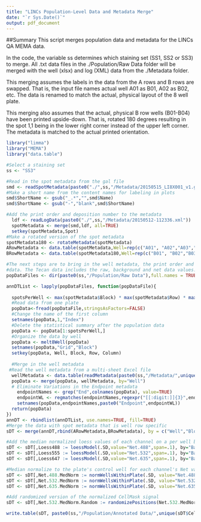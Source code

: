 ```yaml
---
title: "LINCs Population-Level Data and Metadata Merge"
date: "`r Sys.Date()`"
output: pdf_document
---
```

##Summary
This script merges population data and metadata for the LINCs QA MEMA data. 

In the code, the variable ss determines which staining set (SS1, SS2 or SS3) to merge. All .txt data files in the ./Population/Raw Data folder will be merged
with the well (xlsx) and log (XML) data from the ./Metadata folder.

This merging assumes the labels in the data from the A rows and B rows are swapped. That is, the input file names actual well A01 as B01, A02 as B02, etc. The data is renamed to match the actual, physical layout of the 8 well plate.

This merging also assumes that the actual, physical B row wells (B01-B04) have been printed upside-down. That is, rotated 180 degrees resulting in the spot 1,1 being in the lower right corner instead of the upper left corner. The metadata is matched to the actual printed orientation.

```r
library("limma")
library("MEMA")
library("data.table")

#Select a staining set
ss <- "SS3"

```

```r

#Read in the spot metadata from the gal file
smd <- readSpotMetadata(paste0("./",ss,"/Metadata/20150515_LI8X001_v1.gal"))
#Make a short name from the content names for labeling in plots
smd$ShortName <- gsub("_.*","",smd$Name)
smd$ShortName <- gsub("-","blank",smd$ShortName)

#Add the print order and deposition number to the metadata
  ldf <- readLogData(paste0("./",ss,"/Metadata/20150512-112336.xml"))
  spotMetadata <- merge(smd,ldf, all=TRUE)
  setkey(spotMetadata,Spot)
#Make a rotated version of the spot metadata
spotMetadata180 <- rotateMetadata(spotMetadata)
ARowMetadata <- data.table(spotMetadata,Well=rep(c("A01", "A02","A03","A04"),each=nrow(spotMetadata)))
BRowMetadata <- data.table(spotMetadata180,Well=rep(c("B01", "B02","B03","B04"),each=nrow(spotMetadata180)))

```


```r
#The next steps are to bring in the well metadata, the print order and the Tecan intensity  
#data. The Tecan data includes the raw, background and net data values.
popDataFiles <- dir(paste0(ss,"/Population/Raw Data"),full.names = TRUE)

annDTList <- lapply(popDataFiles, function(popDataFile){
  
  spotsPerWell <- max(spotMetadata$Block) * max(spotMetadata$Row) * max(spotMetadata$Column)
  #Read data from one plate
  popData<-fread(popDataFile,stringsAsFactors=FALSE)
  #Change the name of the first column
  setnames(popData,1,"Index")
  #Delete the statistical summary after the population data
  popData <- popData[1:spotsPerWell,]
  #Organize the data by well
  popData <- melt8Well(popData)
  setnames(popData,"Grid","Block")
  setkey(popData, Well, Block, Row, Column)
 
  #Merge in the well metadata
 #Read the well metadata from a multi-sheet Excel file
  wellMetadata <- data.table(readMetadata(paste0(ss,"/Metadata/",unique(popData$Barcode),".xlsx")), key="Well")  
  popData <- merge(popData, wellMetadata, by="Well")
  # Eliminate Variations in the Endpoint metadata
    endpointNames <- grep("End",colnames(popData), value=TRUE)
    endpointWL <- regmatches(endpointNames,regexpr("[[:digit:]]{3}",endpointNames))
    setnames(popData,endpointNames,paste0("Endpoint",endpointWL))
  return(popData)
})
annDT <- rbindlist(annDTList, use.names=TRUE, fill=TRUE)
#Merge the data with spot metadata that is well row specific
sDT <- merge(annDT,rbind(ARowMetadata,BRowMetadata), by = c("Well","Block","Row","Column"), all=TRUE)
```

```r
#Add the median normalized loess values of each channel on a per well basis
sDT <- sDT[,Loess488 := loessModel(.SD,value="Net.488",span=.1), by="Barcode,Well"]
sDT <- sDT[,Loess555 := loessModel(.SD,value="Net.532",span=.1), by="Barcode,Well"]
sDT <- sDT[,Loess647 := loessModel(.SD,value="Net.635",span=.1), by="Barcode,Well"]
```

```r
#Median normalize to the plate's control well for each channel's Net value
sDT <- sDT[,Net.488.MedNorm := normWellsWithinPlate(.SD, value="Net.488", baseECM = ".*",baseGF = "HighSerum"), by="Barcode"]
sDT <- sDT[,Net.532.MedNorm := normWellsWithinPlate(.SD, value="Net.532", baseECM = ".*",baseGF = "HighSerum"), by="Barcode"]
sDT <- sDT[,Net.635.MedNorm := normWellsWithinPlate(.SD, value="Net.635", baseECM = ".*",baseGF = "HighSerum"), by="Barcode"]

```

```r
#Add randomized version of the normalized CellMask signal
sDT <- sDT[,Net.532.MedNorm.Random := randomizePositions(Net.532.MedNorm), by="Barcode,Well"]
```

```r
write.table(sDT, paste0(ss,"/Population/Annotated Data/",unique(sDT$CellLine),"_",ss,"_","PopAnn.txt"), sep = "\t",row.names = FALSE, quote=FALSE)

```

